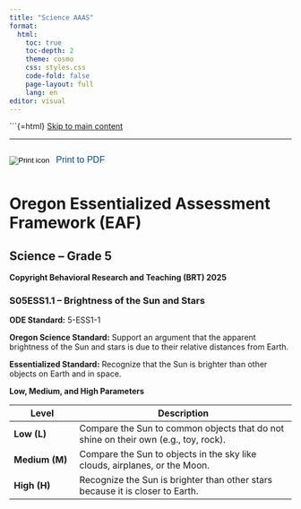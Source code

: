 ```yaml
---
title: "Science AAAS"
format:
  html:
    toc: true
    toc-depth: 2
    theme: cosmo
    css: styles.css
    code-fold: false
    page-layout: full
    lang: en
editor: visual
---
```

```{=html}
<a href="#main" class="skip-link">Skip to main content</a>

---

<button onclick="window.print()" aria-label="Print this page" style="background:none; border:none; padding:0; display:inline-flex; align-items:center; cursor:pointer;">

<img src="images/print-icon.svg" alt="Print icon" class="print-icon"/> [Print to PDF]{style="margin-left:0.5rem; font-size:1rem; color:#004c97;"}

</button>

# **Oregon Essentialized Assessment Framework (EAF)**

## **Science – Grade 5**

**Copyright Behavioral Research and Teaching (BRT) 2025**

::: {.section aria-labelledby="“standard1”"}
### **S05ESS1.1 – Brightness of the Sun and Stars**

**ODE Standard:** 5-ESS1-1

**Oregon Science Standard:** Support an argument that the apparent brightness of the Sun and stars is due to their relative distances from Earth.

**Essentialized Standard:** Recognize that the Sun is brighter than other objects on Earth and in space.

**Low, Medium, and High Parameters**

| Level | Description |
|-----------------|-------------------------------------------------------|
| **Low (L)** | Compare the Sun to common objects that do not shine on their own (e.g., toy, rock). |
| **Medium (M)** | Compare the Sun to objects in the sky like clouds, airplanes, or the Moon. |
| **High (H)** | Recognize the Sun is brighter than other stars because it is closer to Earth. |
:::
